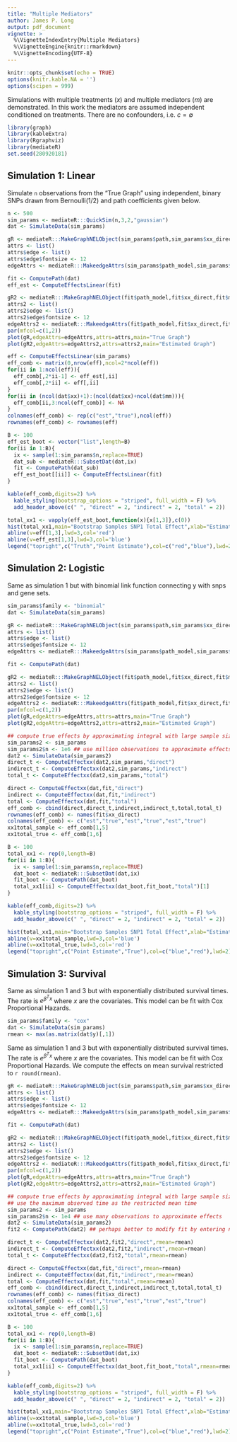 ```yaml
---
title: "Multiple Mediators"
author: James P. Long
output: pdf_document
vignette: >
  %\VignetteIndexEntry{Multiple Mediators}
  %\VignetteEngine{knitr::rmarkdown}
  %\VignetteEncoding{UTF-8}
---
```


```r
knitr::opts_chunk$set(echo = TRUE)
options(knitr.kable.NA = '')
options(scipen = 999)
```

Simulations with multiple treatments ($x$) and multiple mediators ($m$) are demonstrated. In this work the mediators are assumed independent conditioned on treatments. There are no confounders, i.e. $c = \emptyset$

```r
library(graph)
library(kableExtra)
library(Rgraphviz)
library(mediateR)
set.seed(280920181)
```
\newcommand{\Var}{\text{Var}}
\newcommand{\E}{\mathbb{E}}
\newcommand{\argmin}[1]{\underset{#1}{\operatorname{argmin}}\text{ }}
\newcommand{\argmax}[1]{\underset{#1}{\operatorname{argmax}}}
\newcommand{\ind}[1]{\mathbf{1}_{#1}}
\newcommand{\todo}[1]{\color{red}{\text{TODO: #1}}}

## Simulation 1: Linear

Simulate `n` observations from the "True Graph" using independent, binary SNPs drawn from Bernoulli(1/2) and path coefficients given below.

```r
n <- 500
sim_params <- mediateR:::QuickSim(n,3,2,"gaussian")
dat <- SimulateData(sim_params)
```



```r
gR <- mediateR:::MakeGraphNELObject(sim_params$path,sim_params$xx_direct,sim_params$mm_direct)
attrs <- list()
attrs$edge <- list()
attrs$edge$fontsize <- 12
edgeAttrs <- mediateR:::MakeedgeAttrs(sim_params$path_model,sim_params$xx_direct,sim_params$mm_direct)
```

```r
fit <- ComputePath(dat)
eff_est <- ComputeEffectsLinear(fit)
```


```r
gR2 <- mediateR:::MakeGraphNELObject(fit$path_model,fit$xx_direct,fit$mm_direct)
attrs2 <- list()
attrs2$edge <- list()
attrs2$edge$fontsize <- 12
edgeAttrs2 <- mediateR:::MakeedgeAttrs(fit$path_model,fit$xx_direct,fit$mm_direct)
par(mfcol=c(1,2))
plot(gR,edgeAttrs=edgeAttrs,attrs=attrs,main="True Graph")
plot(gR2,edgeAttrs=edgeAttrs2,attrs=attrs2,main="Estimated Graph")
```


```r
eff <- ComputeEffectsLinear(sim_params)
eff_comb <- matrix(0,nrow(eff),ncol=2*ncol(eff))
for(ii in 1:ncol(eff)){
  eff_comb[,2*ii-1] <- eff_est[,ii]
  eff_comb[,2*ii] <- eff[,ii]
}
for(ii in (ncol(dat$xx)+1):(ncol(dat$xx)+ncol(dat$mm))){
  eff_comb[ii,3:ncol(eff_comb)] <- NA
}
colnames(eff_comb) <- rep(c("est","true"),ncol(eff))
rownames(eff_comb) <- rownames(eff)
```



```r
B <- 100
eff_est_boot <- vector("list",length=B)
for(ii in 1:B){
  ix <- sample(1:sim_params$n,replace=TRUE)
  dat_sub <- mediateR:::SubsetDat(dat,ix)
  fit <- ComputePath(dat_sub)
  eff_est_boot[[ii]] <- ComputeEffectsLinear(fit)
}
```


```r
kable(eff_comb,digits=2) %>%
  kable_styling(bootstrap_options = "striped", full_width = F) %>%
  add_header_above(c(" ", "direct" = 2, "indirect" = 2, "total" = 2))
```

```r
total_xx1 <- vapply(eff_est_boot,function(x){x[1,3]},c(0))
hist(total_xx1,main="Bootstrap Samples SNP1 Total Effect",xlab="Estimate")
abline(v=eff[1,3],lwd=3,col='red')
abline(v=eff_est[1,3],lwd=3,col='blue')
legend("topright",c("Truth","Point Estimate"),col=c("red","blue"),lwd=2)
```




## Simulation 2: Logistic

Same as simulation 1 but with binomial link function connecting y with snps and gene sets.

```r
sim_params$family <- "binomial"
dat <- SimulateData(sim_params)
```

```r
gR <- mediateR:::MakeGraphNELObject(sim_params$path,sim_params$xx_direct,sim_params$mm_direct)
attrs <- list()
attrs$edge <- list()
attrs$edge$fontsize <- 12
edgeAttrs <- mediateR:::MakeedgeAttrs(sim_params$path_model,sim_params$xx_direct,sim_params$mm_direct)
```

```r
fit <- ComputePath(dat)
```

```r
gR2 <- mediateR:::MakeGraphNELObject(fit$path_model,fit$xx_direct,fit$mm_direct)
attrs2 <- list()
attrs2$edge <- list()
attrs2$edge$fontsize <- 12
edgeAttrs2 <- mediateR:::MakeedgeAttrs(fit$path_model,fit$xx_direct,fit$mm_direct)
par(mfcol=c(1,2))
plot(gR,edgeAttrs=edgeAttrs,attrs=attrs,main="True Graph")
plot(gR2,edgeAttrs=edgeAttrs2,attrs=attrs2,main="Estimated Graph")
```

```r
## compute true effects by approximating integral with large sample size
sim_params2 <- sim_params
sim_params2$n <- 1e6 ## use million observations to approximate effects
dat2 <- SimulateData(sim_params2)
direct_t <- ComputeEffectxx(dat2,sim_params,"direct")
indirect_t <- ComputeEffectxx(dat2,sim_params,"indirect")
total_t <- ComputeEffectxx(dat2,sim_params,"total")

direct <- ComputeEffectxx(dat,fit,"direct")
indirect <- ComputeEffectxx(dat,fit,"indirect")
total <- ComputeEffectxx(dat,fit,"total")
eff_comb <- cbind(direct,direct_t,indirect,indirect_t,total,total_t)
rownames(eff_comb) <- names(fit$xx_direct)
colnames(eff_comb) <- c("est","true","est","true","est","true")
xx1total_sample <- eff_comb[1,5]
xx1total_true <- eff_comb[1,6]
```

```r
B <- 100
total_xx1 <- rep(0,length=B)
for(ii in 1:B){
  ix <- sample(1:sim_params$n,replace=TRUE)
  dat_boot <- mediateR:::SubsetDat(dat,ix)
  fit_boot <- ComputePath(dat_boot)
  total_xx1[ii] <- ComputeEffectxx(dat_boot,fit_boot,"total")[1]
}
```



```r
kable(eff_comb,digits=2) %>%
  kable_styling(bootstrap_options = "striped", full_width = F) %>%
  add_header_above(c(" ", "direct" = 2, "indirect" = 2, "total" = 2))
```

```r
hist(total_xx1,main="Bootstrap Samples SNP1 Total Effect",xlab="Estimate")
abline(v=xx1total_sample,lwd=3,col='blue')
abline(v=xx1total_true,lwd=3,col='red')
legend("topright",c("Point Estimate","True"),col=c("blue","red"),lwd=2)
```













## Simulation 3: Survival

Same as simulation 1 and 3 but with exponentially distributed survival times. The rate is $e^{\beta^Tx}$ where $x$ are the covariates. This model can be fit with Cox Proportional Hazards.

```r
sim_params$family <- "cox"
dat <- SimulateData(sim_params)
rmean <- max(as.matrix(dat$y)[,1])
```


Same as simulation 1 and 3 but with exponentially distributed survival times. The rate is $e^{\beta^Tx}$ where $x$ are the covariates. This model can be fit with Cox Proportional Hazards. We compute the effects on mean survival restricted to `r round(rmean)`.

```r
gR <- mediateR:::MakeGraphNELObject(sim_params$path,sim_params$xx_direct,sim_params$mm_direct)
attrs <- list()
attrs$edge <- list()
attrs$edge$fontsize <- 12
edgeAttrs <- mediateR:::MakeedgeAttrs(sim_params$path_model,sim_params$xx_direct,sim_params$mm_direct)
```

```r
fit <- ComputePath(dat)
```

```r
gR2 <- mediateR:::MakeGraphNELObject(fit$path_model,fit$xx_direct,fit$mm_direct)
attrs2 <- list()
attrs2$edge <- list()
attrs2$edge$fontsize <- 12
edgeAttrs2 <- mediateR:::MakeedgeAttrs(fit$path_model,fit$xx_direct,fit$mm_direct)
par(mfcol=c(1,2))
plot(gR,edgeAttrs=edgeAttrs,attrs=attrs,main="True Graph")
plot(gR2,edgeAttrs=edgeAttrs2,attrs=attrs2,main="Estimated Graph")
```

```r
## compute true effects by approximating integral with large sample size
## use the maximum observed time as the restricted mean time
sim_params2 <- sim_params
sim_params2$n <- 1e4 ## use many observations to approximate effects
dat2 <- SimulateData(sim_params2)
fit2 <- ComputePath(dat2) ## perhaps better to modify fit by entering new coefficients

direct_t <- ComputeEffectxx(dat2,fit2,"direct",rmean=rmean)
indirect_t <- ComputeEffectxx(dat2,fit2,"indirect",rmean=rmean)
total_t <- ComputeEffectxx(dat2,fit2,"total",rmean=rmean)

direct <- ComputeEffectxx(dat,fit,"direct",rmean=rmean)
indirect <- ComputeEffectxx(dat,fit,"indirect",rmean=rmean)
total <- ComputeEffectxx(dat,fit,"total",rmean=rmean)
eff_comb <- cbind(direct,direct_t,indirect,indirect_t,total,total_t)
rownames(eff_comb) <- names(fit$xx_direct)
colnames(eff_comb) <- c("est","true","est","true","est","true")
xx1total_sample <- eff_comb[1,5]
xx1total_true <- eff_comb[1,6]
```

```r
B <- 100
total_xx1 <- rep(0,length=B)
for(ii in 1:B){
  ix <- sample(1:sim_params$n,replace=TRUE)
  dat_boot <- mediateR:::SubsetDat(dat,ix)
  fit_boot <- ComputePath(dat_boot)
  total_xx1[ii] <- ComputeEffectxx(dat_boot,fit_boot,"total",rmean=rmean)[1]
}
```


```r
kable(eff_comb,digits=2) %>%
  kable_styling(bootstrap_options = "striped", full_width = F) %>%
  add_header_above(c(" ", "direct" = 2, "indirect" = 2, "total" = 2))
```

```r
hist(total_xx1,main="Bootstrap Samples SNP1 Total Effect",xlab="Estimate")
abline(v=xx1total_sample,lwd=3,col='blue')
abline(v=xx1total_true,lwd=3,col='red')
legend("topright",c("Point Estimate","True"),col=c("blue","red"),lwd=2)
```

